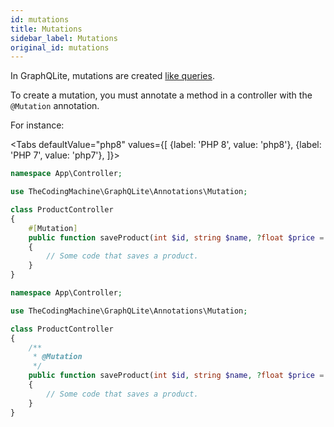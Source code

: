 ```yaml
---
id: mutations
title: Mutations
sidebar_label: Mutations
original_id: mutations
---
```



In GraphQLite, mutations are created [like queries](queries.mdx).

To create a mutation, you must annotate a method in a controller with the `@Mutation` annotation.

For instance:

<Tabs
  defaultValue="php8"
  values={[
    {label: 'PHP 8', value: 'php8'},
    {label: 'PHP 7', value: 'php7'},
  ]}>
  <TabItem value="php8">

```php
namespace App\Controller;

use TheCodingMachine\GraphQLite\Annotations\Mutation;

class ProductController
{
    #[Mutation]
    public function saveProduct(int $id, string $name, ?float $price = null): Product
    {
        // Some code that saves a product.
    }
}
```

  </TabItem>
  <TabItem value="php7">

```php
namespace App\Controller;

use TheCodingMachine\GraphQLite\Annotations\Mutation;

class ProductController
{
    /**
     * @Mutation
     */
    public function saveProduct(int $id, string $name, ?float $price = null): Product
    {
        // Some code that saves a product.
    }
}
```

  </TabItem>
</Tabs>

